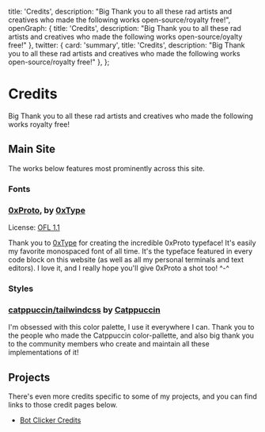   title: 'Credits',
  description: "Big Thank you to all these rad artists and creatives who made the following works open-source/royalty free!",
  openGraph: {
    title: 'Credits',
    description: "Big Thank you to all these rad artists and creatives who made the following works open-source/oyalty free!"
  },
  twitter: {
    card: 'summary',
    title: 'Credits',
    description: "Big Thank you to all these rad artists and creatives who made the following works open-source/royalty free!"
  },
};

# Credits
Big Thank you to all these rad artists and creatives who made the following works royalty free!

## Main Site
The works below features most prominently across this site.

### Fonts

### [0xProto](https://github.com/0xType/0xProto), by [0xType](https://0xtype.dev/)

License: [OFL 1.1](https://github.com/0xType/0xProto/blob/main/LICENSE)

Thank you to [0xType](https://0xtype.dev/) for creating the incredible 0xProto typeface! It's easily my favorite monospaced font of all time. It's the typeface featured in every code block on this website (as well as all my personal terminals and text editors). I love it, and I really hope you'll give 0xProto a shot too! ^-^

### Styles

### [catppuccin/tailwindcss](https://github.com/catppuccin/tailwindcss) by [Catppuccin](https://catppuccin.com/)

I'm obsessed with this color palette, I use it everywhere I can. Thank you to the people who made the Catppuccin color-pallette, and also big thank you to the community members who create and maintain all these implementations of it!

## Projects

There's even more credits specific to some of my projects, and you can find links to those credit pages below.
  - [Bot Clicker Credits](/projects/credits/bot-clicker)
